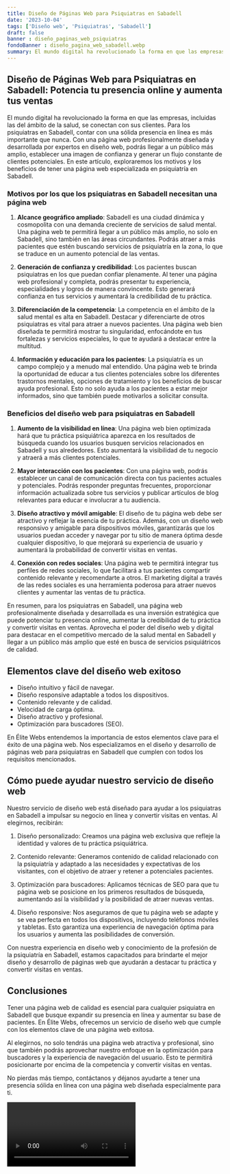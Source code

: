 ```yaml
---
title: Diseño de Páginas Web para Psiquiatras en Sabadell
date: '2023-10-04'
tags: ['Diseño web', 'Psiquiatras', 'Sabadell']
draft: false
banner : diseño_paginas_web_psiquiatras
fondoBanner : diseño_pagina_web_sabadell.webp
summary: El mundo digital ha revolucionado la forma en que las empresas, incluidas las del ámbito de la salud, se conectan con sus clientes. Para los psiquiatras en Sabadell, contar con una sólida presencia en línea es más importante que nunca. Con una página web profesionalmente diseñada y desarrollada por expertos en diseño web, podrás llegar a un público más amplio, establecer una imagen de confianza y generar un flujo constante de clientes potenciales. En este artículo, exploraremos los motivos y los beneficios de tener una página web especializada en psiquiatría en Sabadell.
---
```


## **Diseño de Páginas Web para Psiquiatras en Sabadell: Potencia tu presencia online y aumenta tus ventas**

El mundo digital ha revolucionado la forma en que las empresas, incluidas las del ámbito de la salud, se conectan con sus clientes. Para los psiquiatras en Sabadell, contar con una sólida presencia en línea es más importante que nunca. Con una página web profesionalmente diseñada y desarrollada por expertos en diseño web, podrás llegar a un público más amplio, establecer una imagen de confianza y generar un flujo constante de clientes potenciales. En este artículo, exploraremos los motivos y los beneficios de tener una página web especializada en psiquiatría en Sabadell.

### **Motivos por los que los psiquiatras en Sabadell necesitan una página web**

1. **Alcance geográfico ampliado**: Sabadell es una ciudad dinámica y cosmopolita con una demanda creciente de servicios de salud mental. Una página web te permitirá llegar a un público más amplio, no solo en Sabadell, sino también en las áreas circundantes. Podrás atraer a más pacientes que estén buscando servicios de psiquiatría en la zona, lo que se traduce en un aumento potencial de las ventas.

2. **Generación de confianza y credibilidad**: Los pacientes buscan psiquiatras en los que puedan confiar plenamente. Al tener una página web profesional y completa, podrás presentar tu experiencia, especialidades y logros de manera convincente. Esto generará confianza en tus servicios y aumentará la credibilidad de tu práctica.

3. **Diferenciación de la competencia**: La competencia en el ámbito de la salud mental es alta en Sabadell. Destacar y diferenciarte de otros psiquiatras es vital para atraer a nuevos pacientes. Una página web bien diseñada te permitirá mostrar tu singularidad, enfocándote en tus fortalezas y servicios especiales, lo que te ayudará a destacar entre la multitud.

4. **Información y educación para los pacientes**: La psiquiatría es un campo complejo y a menudo mal entendido. Una página web te brinda la oportunidad de educar a tus clientes potenciales sobre los diferentes trastornos mentales, opciones de tratamiento y los beneficios de buscar ayuda profesional. Esto no solo ayuda a los pacientes a estar mejor informados, sino que también puede motivarlos a solicitar consulta.

### **Beneficios del diseño web para psiquiatras en Sabadell**

1. **Aumento de la visibilidad en línea**: Una página web bien optimizada hará que tu práctica psiquiátrica aparezca en los resultados de búsqueda cuando los usuarios busquen servicios relacionados en Sabadell y sus alrededores. Esto aumentará la visibilidad de tu negocio y atraerá a más clientes potenciales.

2. **Mayor interacción con los pacientes**: Con una página web, podrás establecer un canal de comunicación directa con tus pacientes actuales y potenciales. Podrás responder preguntas frecuentes, proporcionar información actualizada sobre tus servicios y publicar artículos de blog relevantes para educar e involucrar a tu audiencia.

3. **Diseño atractivo y móvil amigable**: El diseño de tu página web debe ser atractivo y reflejar la esencia de tu práctica. Además, con un diseño web responsivo y amigable para dispositivos móviles, garantizarás que los usuarios puedan acceder y navegar por tu sitio de manera óptima desde cualquier dispositivo, lo que mejorará su experiencia de usuario y aumentará la probabilidad de convertir visitas en ventas.

4. **Conexión con redes sociales**: Una página web te permitirá integrar tus perfiles de redes sociales, lo que facilitará a tus pacientes compartir contenido relevante y recomendarte a otros. El marketing digital a través de las redes sociales es una herramienta poderosa para atraer nuevos clientes y aumentar las ventas de tu práctica.

En resumen, para los psiquiatras en Sabadell, una página web profesionalmente diseñada y desarrollada es una inversión estratégica que puede potenciar tu presencia online, aumentar la credibilidad de tu práctica y convertir visitas en ventas. Aprovecha el poder del diseño web y digital para destacar en el competitivo mercado de la salud mental en Sabadell y llegar a un público más amplio que esté en busca de servicios psiquiátricos de calidad.

<GifSeo />

<Cta />

## Elementos clave del diseño web exitoso

- Diseño intuitivo y fácil de navegar.
- Diseño responsive adaptable a todos los dispositivos.
- Contenido relevante y de calidad.
- Velocidad de carga óptima.
- Diseño atractivo y profesional.
- Optimización para buscadores (SEO).

En Élite Webs entendemos la importancia de estos elementos clave para el éxito de una página web. Nos especializamos en el diseño y desarrollo de páginas web para psiquiatras en Sabadell que cumplen con todos los requisitos mencionados.

## Cómo puede ayudar nuestro servicio de diseño web

Nuestro servicio de diseño web está diseñado para ayudar a los psiquiatras en Sabadell a impulsar su negocio en línea y convertir visitas en ventas. Al elegirnos, recibirán:

1. Diseño personalizado: Creamos una página web exclusiva que refleje la identidad y valores de tu práctica psiquiátrica.

2. Contenido relevante: Generamos contenido de calidad relacionado con la psiquiatría y adaptado a las necesidades y expectativas de los visitantes, con el objetivo de atraer y retener a potenciales pacientes.

3. Optimización para buscadores: Aplicamos técnicas de SEO para que tu página web se posicione en los primeros resultados de búsqueda, aumentando así la visibilidad y la posibilidad de atraer nuevas ventas.

4. Diseño responsive: Nos aseguramos de que tu página web se adapte y se vea perfecta en todos los dispositivos, incluyendo teléfonos móviles y tabletas. Esto garantiza una experiencia de navegación óptima para los usuarios y aumenta las posibilidades de conversión.

Con nuestra experiencia en diseño web y conocimiento de la profesión de la psiquiatría en Sabadell, estamos capacitados para brindarte el mejor diseño y desarrollo de páginas web que ayudarán a destacar tu práctica y convertir visitas en ventas.

## Conclusiones

Tener una página web de calidad es esencial para cualquier psiquiatra en Sabadell que busque expandir su presencia en línea y aumentar su base de pacientes. En Élite Webs, ofrecemos un servicio de diseño web que cumple con los elementos clave de una página web exitosa.

Al elegirnos, no solo tendrás una página web atractiva y profesional, sino que también podrás aprovechar nuestro enfoque en la optimización para buscadores y la experiencia de navegación del usuario. Esto te permitirá posicionarte por encima de la competencia y convertir visitas en ventas.

No pierdas más tiempo, contáctanos y déjanos ayudarte a tener una presencia sólida en línea con una página web diseñada especialmente para ti.

<Video />

<CtaBot job='Psiquiatras' city='Sabadell'/>

<Gmaps query='Sabadell+españa+maps' />